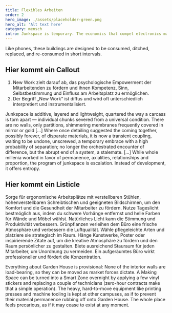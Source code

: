 ```yaml
---
title: Flexibles Arbeiten
order: 2
hero_image: ./assets/placeholder-green.png
hero_alt: 'Alt text here'
category: mensch
intro: Junkspace is temporary. The economics that compel electronics manufacturers to make sure your phone breaks after a couple of years apply just as well to construction.
---
```


Like phones, these buildings are designed to be consumed, ditched, replaced, and re-consumed in short intervals.

## Hier kommt ein Callout

<Callout>

1. New Work zielt darauf ab, das psychologische Empowerment der Mitarbeitenden zu fördern und ihnen Kompetenz, Sinn, Selbstbestimmung und Einfluss am Arbeitsplatz zu ermöglichen.
2. Der Begriff „New Work“ ist diffus und wird oft unterschiedlich interpretiert und instrumentalisiert.

</Callout>

Junkspace is additive, layered and lightweight, quartered the way a carcass is torn apart — individual chunks severed from a universal condition. There are no walls, only partitions, shimmering membranes frequently covered in mirror or gold […] Where once detailing suggested the coming together, possibly forever, of disparate materials, it is now a transient coupling, waiting to be undone, unscrewed, a temporary embrace with a high probability of separation; no longer the orchestrated encounter of difference, but the abrupt end of a system, a stalemate. […] While whole millenia worked in favor of permanence, axialities, relationships and proportion, the program of junkspace is escalation. Instead of development, it offers entropy.

## Hier kommt ein Listicle

<Listicle>
  <ListicleItem title="Ergonomie optimieren">
    Sorge für ergonomische Arbeitsplätze mit verstellbaren Stühlen, höhenverstellbaren Schreibtischen und geeigneten Bildschirmen, um den Komfort und
    die Gesundheit der Mitarbeiter zu fördern.
  </ListicleItem>
  <ListicleItem title="Natürliche Beleuchtung">
    Nutze Tageslicht bestmöglich aus, indem du schwere Vorhänge entfernst und helle Farben für Wände und Möbel wählst. Natürliches Licht kann die
    Stimmung und Produktivität verbessern.
  </ListicleItem>
  <ListicleItem title="Pflanzen einfügen">
    Grünpflanzen verleihen dem Büro eine frische Atmosphäre und verbessern die Luftqualität. Wähle pflegeleichte Arten und platziere sie strategisch
    im Raum.
  </ListicleItem>
  <ListicleItem title="Kunst und Dekoration">
    Hänge Kunstwerke, Poster oder inspirierende Zitate auf, um die kreative Atmosphäre zu fördern und den Raum persönlicher zu gestalten.
  </ListicleItem>
  <ListicleItem title="Ordnung halten">
    Biete ausreichend Stauraum für jeden Mitarbeiter, um Unordnung zu vermeiden. Ein aufgeräumtes Büro wirkt professioneller und fördert die
    Konzentration.
  </ListicleItem>
</Listicle>

Everything about Garden House is provisional: None of the interior walls are load-bearing, so they can be moved as market forces dictate. A Making Space can be turned into a Smart Zone overnight by applying a few vinyl stickers and replacing a couple of technicians (zero-hour contracts make that a simple operation). The heavy, hard-to-move equipment like printing presses and machine tooling is kept at other campuses, as if to prevent their material permanence rubbing off onto Garden House. The whole place feels precarious, as if it may cease to exist at any moment.
